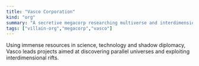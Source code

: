 ```yaml
---
title: "Vasco Corporation"
kind: "org"
summary: "A secretive megacorp researching multiverse and interdimensional rifts; officially neutral, secretly manipulative."
tags: ["villain-org","megacorp","vasco"]
---
```


Using immense resources in science, technology and shadow diplomacy, Vasco leads projects aimed at discovering parallel universes and exploiting interdimensional rifts.
